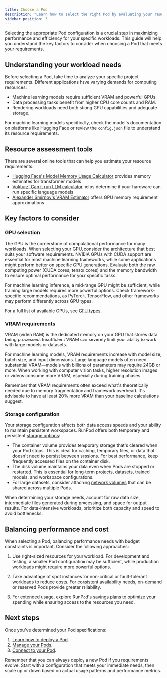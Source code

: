```yaml
---
title: Choose a Pod
description: "Learn how to select the right Pod by evaluating your resource requirements."
sidebar_position: 3
---
```


Selecting the appropriate Pod configuration is a crucial step in maximizing performance and efficiency for your specific workloads. This guide will help you understand the key factors to consider when choosing a Pod that meets your requirements.

## Understanding your workload needs

Before selecting a Pod, take time to analyze your specific project requirements. Different applications have varying demands for computing resources:

- Machine learning models require sufficient VRAM and powerful GPUs.
- Data processing tasks benefit from higher CPU core counts and RAM.
- Rendering workloads need both strong GPU capabilities and adequate storage.

For machine learning models specifically, check the model's documentation on platforms like Hugging Face or review the `config.json` file to understand its resource requirements.

## Resource assessment tools

There are several online tools that can help you estimate your resource requirements:

- [Hugging Face's Model Memory Usage Calculator](https://huggingface.co/spaces/hf-accelerate/model-memory-usage) provides memory estimates for transformer models
- [Vokturz' Can it run LLM calculator](https://huggingface.co/spaces/Vokturz/can-it-run-llm) helps determine if your hardware can run specific language models
- [Alexander Smirnov's VRAM Estimator](https://vram.asmirnov.xyz) offers GPU memory requirement approximations

## Key factors to consider

### GPU selection

The GPU is the cornerstone of computational performance for many workloads. When selecting your GPU, consider the architecture that best suits your software requirements. NVIDIA GPUs with CUDA support are essential for most machine learning frameworks, while some applications might perform better on specific GPU generations. Evaluate both the raw computing power (CUDA cores, tensor cores) and the memory bandwidth to ensure optimal performance for your specific tasks.

For machine learning inference, a mid-range GPU might be sufficient, while training large models requires more powerful options. Check framework-specific recommendations, as PyTorch, TensorFlow, and other frameworks may perform differently across GPU types.

For a full list of available GPUs, see [GPU types](/references/gpu-types).

### VRAM requirements

VRAM (video RAM) is the dedicated memory on your GPU that stores data being processed. Insufficient VRAM can severely limit your ability to work with large models or datasets.

For machine learning models, VRAM requirements increase with model size, batch size, and input dimensions. Large language models often need substantial VRAM—models with billions of parameters may require 24GB or more. When working with computer vision tasks, higher resolution images or videos consume more VRAM, especially during training phases.

Remember that VRAM requirements often exceed what's theoretically needed due to memory fragmentation and framework overhead. It's advisable to have at least 20% more VRAM than your baseline calculations suggest.

### Storage configuration

Your storage configuration affects both data access speeds and your ability to maintain persistent workspaces. RunPod offers both temporary and persistent [storage options](/pods/storage/types):

- The container volume provides temporary storage that's cleared when your Pod stops. This is ideal for caching, temporary files, or data that doesn't need to persist between sessions. For best performance, keep frequently accessed files on the container disk.
- The disk volume maintains your data even when Pods are stopped or restarted. This is essential for long-term projects, datasets, trained models, and workspace configurations.
- For large datasets, consider attaching [network volumes](/pods/storage/create-network-volumes) that can be shared across multiple Pods.

When determining your storage needs, account for raw data size, intermediate files generated during processing, and space for output results. For data-intensive workloads, prioritize both capacity and speed to avoid bottlenecks.

## Balancing performance and cost

When selecting a Pod, balancing performance needs with budget constraints is important. Consider the following approaches:

1. Use right-sized resources for your workload. For development and testing, a smaller Pod configuration may be sufficient, while production workloads might require more powerful options.

2. Take advantage of spot instances for non-critical or fault-tolerant workloads to reduce costs. For consistent availability needs, on-demand or reserved Pods provide greater reliability.

3. For extended usage, explore RunPod's [savings plans](/pods/savings-plans) to optimize your spending while ensuring access to the resources you need.

## Next steps

Once you've determined your Pod specifications:

1. [Learn how to deploy a Pod](/get-started).
2. [Manage your Pods](/pods/manage-pods).
3. [Connect to your Pod](/pods/connect-to-a-pod).

Remember that you can always deploy a new Pod if you requirements evolve. Start with a configuration that meets your immediate needs, then scale up or down based on actual usage patterns and performance metrics.